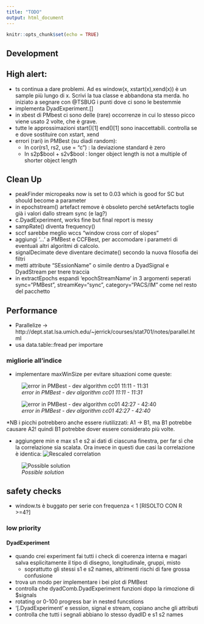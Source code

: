 ```yaml
---
title: "TODO"
output: html_document
---
```


```r
knitr::opts_chunk$set(echo = TRUE)
```
## Development 

## High alert:
  * ts continua a dare problemi. Ad es window(x, xstart(x),xend(x)) è un sample più lungo di x. Scrivi la tua classe e abbandona sta merda. ho iniziato a segnare con @TSBUG i punti dove ci sono le bestemmie
  * implementa DyadExperiment.[]
  * in xbest di PMbest ci sono delle (rare) occorrenze in cui lo stesso picco viene usato 2 volte, che è grave.
  * tutte le approssimazioni start()[1] end()[1] sono inaccettabili. controlla se e dove sostituire con xstart, xend
  * errori (rari) in PMBest (su diadi random): 
    * In cor(rs1, rs2, use = "c") : la deviazione standard è zero
    * In s2p\$bool + s2v\$bool :  longer object length is not a multiple of shorter object length

  
## Clean Up
  * peakFinder micropeaks now is set to 0.03 which is good for SC but should become a parameter
  * in epochstream() artefact remove è obsoleto perché setArtefacts toglie già i valori dallo stream sync (e lag?)
  * c.DyadExperiment, works fine but final report is messy
  * sampRate() diventa frequency()
  * sccf sarebbe meglio wccs "window cross corr of slopes"
  * aggiungi '...' a PMBest e CCFBest, per accomodare i parametri di eventuali altri algoritmi di calcolo.
  * signalDecimate deve diventare decimate() secondo la nuova filosofia dei filtri
  * metti attribute "SEssionName" o simile dentro a DyadSignal e DyadStream per tnere traccia
  * in extractEpochs espandi 'epochStreamName' in 3 argomenti seperati sync="PMBest", streamKey="sync", category="PACS/IM" come nel resto del pacchetto

## Performance
  * Parallelize -> http://dept.stat.lsa.umich.edu/~jerrick/courses/stat701/notes/parallel.html
  * usa data.table::fread per importare
  
### migliorie all'indice
  * implementare maxWinSize per evitare situazioni come queste:
  
  ![_error in PMBest - dev algorithm cc01 11:11 - 11:31_](dev_spam/dev_error1.PNG)
  
  ![_error in PMBest - dev algorithm cc01 42:27 - 42:40_](dev_spam/dev_error2.PNG)
  
  *NB i picchi potrebbero anche essere riutilizzati: A1 -> B1, ma B1 potrebbe causare A2! quindi B1 potrebbe dover essere considerato più volte. 
  
  * aggiungere min e max s1 e s2 ai dati di ciascuna finestra, per far sì che la correlazione sia scalata. Ora invece in questi due casi la correlazione è identica:
  ![_Rescaled correlation_](dev_spam/cor_rescale.png)
  
  ![_Possible solution_](dev_spam/cor_rescale2.png)

  
## safety checks
  * window.ts è buggato per serie con frequenza < 1 [RISOLTO CON R >=4?]


    


### low priority
#### DyadExperiment
* quando crei experiment fai tutti i check di coerenza interna e magari salva esplicitamente il tipo di disegno, longitudinale, gruppi, misto
  * soprattutto gli stessi s1 e s2 names, altrimenti rischi di fare grossa confusione
* trova un modo per implementare i bei plot di PMBest  
* controlla che dyadComb.DyadExperiment funzioni dopo la rimozione di $signals
* rotating or 0-100 progress bar in nested funcstions
* '[.DyadExperiment' e session, signal e stream, copiano anche gli attributi
* controlla che tutti i segnali abbiano lo stesso dyadID e s1 s2 names
